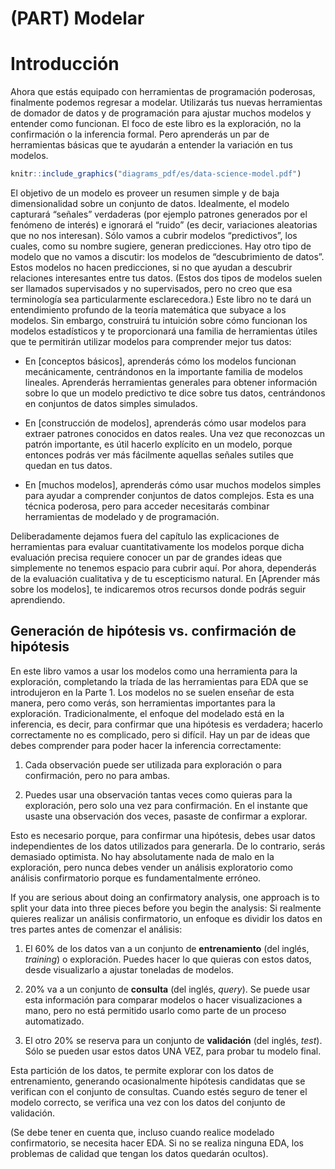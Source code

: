 # (PART) Modelar {-}

# Introducción {#model-intro}

Ahora que estás equipado con herramientas de programación poderosas, finalmente podemos regresar a modelar. Utilizarás tus nuevas herramientas de domador de datos y de programación para ajustar muchos modelos y entender como funcionan. El foco de este libro es la exploración, no la confirmación o la inferencia formal. Pero aprenderás un par de herramientas básicas que te ayudarán a entender la variación en tus modelos.

```r
knitr::include_graphics("diagrams_pdf/es/data-science-model.pdf")
```

El objetivo de un modelo es proveer un resumen simple y de baja dimensionalidad sobre un conjunto de datos. Idealmente, el modelo capturará "señales" verdaderas (por ejemplo patrones generados por el fenómeno de interés) e ignorará el "ruido" (es decir, variaciones aleatorias que no nos interesan). Sólo vamos a cubrir modelos "predictivos", los cuales, como su nombre sugiere, generan predicciones. Hay otro tipo de modelo que no vamos a discutir: los modelos de "descubrimiento de datos". Estos modelos no hacen predicciones, si no que ayudan a descubrir relaciones interesantes entre tus datos. (Estos dos tipos de modelos suelen ser llamados supervisados y no supervisados, pero no creo que esa terminología sea particularmente esclarecedora.)
Este libro no te dará un entendimiento profundo de la teoría matemática que subyace a los modelos. Sin embargo, construirá tu intuición sobre cómo funcionan los modelos estadísticos y te proporcionará una familia de herramientas útiles que te permitirán utilizar modelos para comprender mejor tus datos:

* En [conceptos básicos], aprenderás cómo los modelos funcionan mecánicamente,
 centrándonos en la importante familia de modelos lineales. Aprenderás herramientas
 generales para obtener información sobre lo que un modelo predictivo te dice sobre
 tus datos, centrándonos en conjuntos de datos simples simulados.

* En [construcción de modelos], aprenderás cómo usar modelos para extraer patrones
 conocidos en datos reales. Una vez que reconozcas un patrón importante,
 es útil hacerlo explícito en un modelo, porque entonces podrás ver más fácilmente
 aquellas señales sutiles que quedan en tus datos.

* En [muchos modelos], aprenderás cómo usar muchos modelos simples para ayudar
 a comprender conjuntos de datos complejos. Esta es una técnica poderosa, pero para acceder
 necesitarás combinar herramientas de modelado y de programación.

Deliberadamente dejamos fuera del capítulo las explicaciones de herramientas para evaluar cuantitativamente los modelos porque dicha evaluación precisa requiere conocer un par de grandes ideas que simplemente no tenemos espacio para cubrir aquí. Por ahora, dependerás de la evaluación cualitativa y de tu escepticismo natural. En [Aprender más sobre los modelos], te indicaremos otros recursos donde podrás seguir aprendiendo.

## Generación de hipótesis vs. confirmación de hipótesis

En este libro vamos a usar los modelos como una herramienta para la exploración, completando la tríada de las herramientas para EDA que se introdujeron en la Parte 1. Los modelos no se suelen enseñar de esta manera, pero como verás, son herramientas importantes para la exploración. Tradicionalmente, el enfoque del modelado está en la inferencia, es decir, para confirmar que una hipótesis es verdadera; hacerlo correctamente no es complicado, pero si difícil. Hay un par de ideas que debes comprender para poder hacer la inferencia correctamente:

1. Cada observación puede ser utilizada para exploración o para confirmación,
 pero no para ambas.

2. Puedes usar una observación tantas veces como quieras para la exploración,
 pero solo una vez para confirmación. En el instante que usaste una
 observación dos veces, pasaste de confirmar a explorar.

Esto es necesario porque, para confirmar una hipótesis, debes usar datos independientes de los datos utilizados para generarla. De lo contrario, serás demasiado optimista. No hay absolutamente nada de malo en la exploración, pero nunca debes vender un análisis exploratorio como análisis confirmatorio porque es fundamentalmente erróneo.

If you are serious about doing an confirmatory analysis, one approach is to split your data into three pieces before you begin the analysis:
Si realmente quieres realizar un análisis confirmatorio, un enfoque es dividir los datos en tres partes antes de comenzar el análisis:

1. El 60% de los datos van a un conjunto de __entrenamiento__ (del inglés, _training_) o exploración. Puedes
 hacer lo que quieras con estos datos, desde visualizarlo a ajustar toneladas
 de modelos.

2. 20% va a un conjunto de __consulta__ (del inglés, _query_). Se puede usar esta información para comparar modelos
 o hacer visualizaciones a mano, pero no está permitido usarlo como parte de
 un proceso automatizado.

3.	El otro 20% se reserva para un conjunto de __validación__ (del inglés, _test_). Sólo se pueden usar estos
 datos UNA VEZ, para probar tu modelo final.

Esta partición de los datos, te permite explorar con los datos de entrenamiento, generando ocasionalmente hipótesis candidatas que se verifican con el conjunto de consultas. Cuando estés seguro de tener el modelo correcto, se verifica una vez con los datos del conjunto de validación.

(Se debe tener en cuenta que, incluso cuando realice modelado confirmatorio, se necesita hacer EDA. Si no se realiza ninguna EDA, los problemas de calidad que tengan los datos quedarán ocultos).
